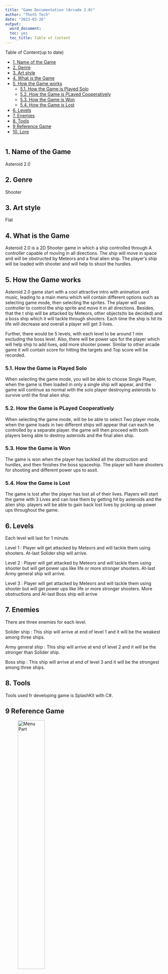 ---
title: "Game Documentation (Arcade 2.0)"
author: "Thoth Tech"
date: "2023-03-26"
output: 
  word_document:
  toc: yes
  toc_title: Table of Content
---



Table of Content(up to date)

- [1. Name of the Game](#1-name-of-the-game)
- [2. Genre](#2-genre)
- [3. Art style](#3-art-style)
- [4. What is the Game](#4-what-is-the-game)
- [5. How the Game works](#5-how-the-game-works)
  - [5.1. How the Game is Played Solo](#51-how-the-game-is-played-solo)
  - [5.2. How the Game is PLayed Cooperatively](#52-how-the-game-is-played-cooperatively)
  - [5.3. How the Game is Won](#53-how-the-game-is-won)
  - [5.4. How the Game is Lost](#54-how-the-game-is-lost)
- [6. Levels](#6-levels)
- [7. Enemies](#7-enemies)
- [8. Tools](#8-tools)
- [9 Reference Game](#9-reference-game)
- [10. Lore](#10-lore)




```{r}
```

## 1. Name of the Game
Asteroid 2.0


## 2. Genre
Shooter


## 3. Art style
Flat


## 4. What is the Game
Asteroid 2.0 is a 2D Shooter game in which a ship controlled through A controller capable of moving in all directions. The ship will move in space and will be obstructed by Meteors and a final alien ship. The player's ship will be loaded with shooter and will help to shoot the hurdles.  


## 5. How the Game works
Asteroid 2.0 game start with a cool attractive intro with animation and music, leading to a main menu which will contain different options such as selecting game mode, then selecting the sprites. The player will use controller to control the ship sprite and move it in all directions. Besides, that the t ship will be attacked by Meteors, other objects(to be decided) and a boss ship which it will tackle through shooters. Each time the ship is hit its life will decrease and overall a player will get 3 lives. 

Further, there would be 5 levels, with each level to be around 1 min excluding the boss level. Also, there will be power ups for the player which will help ship to add lives, add more shooter power. Similar to other arcade game it will contain score for hitting the targets and Top score will be recorded. 


### 5.1. How the Game is Played Solo
When selecting the game mode, you will be able to choose Single Player, when the game is then loaded in only a single ship will appear, and the game will continue as normal with the solo player destroying asteroids to survive until the final alien ship.


### 5.2. How the Game is PLayed Cooperatively
When selecting the game mode, will be be able to select Two player mode, when the game loads in two different ships will appear that can each be controlled by a separate player. the game will then proceed with both players being able to destroy asteroids and the final alien ship.


### 5.3. How the Game is Won
The game is won when the player has tackled all the obstruction and hurdles, and then finishes the boss spaceship. The player will have shooters for shooting and different power ups to assit. 


### 5.4. How the Game is Lost
The game is lost after the player has lost all of their lives. Players will start the game with 3 Lives and can lose them by getting hit by asteroids and the alien ship. players will be able to gain back lost lives by picking up power ups throughout the game. 

## 6. Levels 
Each level will last for 1 minute. 

Level 1 : Player will get attacked by Meteors and will tackle them using shooters. At-last Solider ship will arrive.

Level 2 : Player will get attacked by Meteors and will tackle them using shooter but will get power ups like life or more stronger shooters. At-last Army general ship will arrive.

Level 3 : Player will get attacked by Meteors and will tackle them using shooter but will get power ups like life or more stronger shooters. More obstructions and At-last Boss ship will arrive

## 7. Enemies
There are three enemies for each level.

Solider ship : This ship will arrive at end of level 1 and it will be the weakest among three ships.

Army general ship : This ship will arrive at end of level 2 and it will be the stronger than Solider ship.

Boss ship : This ship will arrive at end of level 3 and it will be the strongest among three ships.

## 8. Tools 
Tools used fr developing game is SplashKit with C#. 

## 9 Reference Game

![Menu Part](img1.png){width="45%"}


![Player Selection](img2.png){width="45%"}


![Multi-PLayer PLay](img3.png){width="45%"}


![Visual of Game 1](img4.png){width="45%"}


![Visual of Game 2](img5.png){width="45%"}


![Visual of Game 3](img6.png){width="45%"}


![Visual of Game 4](img7.png){width="45%"}

## 10. Lore
